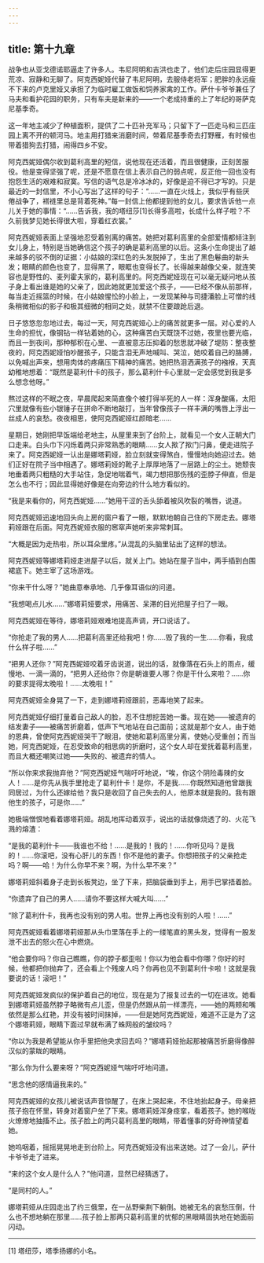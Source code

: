 ```yaml
---
---
---
```

title: 第十九章
---




战争也从亚戈德诺耶逼走了许多人。韦尼阿明和吉洪也走了，他们走后庄园显得更荒凉、寂静和无聊了。阿克西妮娅代替了韦尼阿明，去服侍老将军；肥胖的永远瘦不下来的卢克里娅又承担了为临时雇工做饭和饲养家禽的工作。萨什卡爷爷兼任了马夫和看护花园的职务，只有车夫是新来的——一个老成持重的上了年纪的哥萨克尼基季奇。

这一年地主减少了种植面积，提供了二十匹补充军马；只留下了一匹走马和三匹庄园上离不开的顿河马。地主用打猎来消磨时间，带着尼基季奇去打野雁，有时候也带着猎狗去打猎，闹得四乡不安。

阿克西妮娅偶尔收到葛利高里的短信，说他现在还活着，而且很健康，正刻苦服役。他是变得坚强了呢，还是不愿意在信上表示自己的弱点呢，反正他一回也没有抱怨生活的艰难和寂寞。写信的语气总是冷冰冰的，好像是迫不得已才写的。只是最近的一封信里，不小心写出了这样的句子：“……一直在火线上，我似乎有些厌倦战争了，褡裢里总是背着死神。”每一封信上他都提到他的女儿，要求告诉他一点儿关于她的事情：“……告诉我，我的塔纽莎[1]长得多高啦，长成什么样子啦？不久前我梦见她长得很大啦，穿着红衣裳。”

阿克西妮娅表面上坚强地忍受着别离的痛苦。她把对葛利高里的全部爱情都倾注到女儿身上，特别是当她确信这个孩子的确是葛利高里的以后。这条小生命提出了越来越多的驳不倒的证据：小姑娘的深红色的头发脱掉了，生出了黑色鬈曲的新头发；眼睛的颜色也变了，显得黑了，眼眶也变得长了。长得越来越像父亲，就连笑容也是野性的、麦列霍夫家的，葛利高里的。阿克西妮娅现在可以毫无疑问地从孩子身上看出谁是她的父亲了，因此她就更加爱这个孩子，——已经不像从前那样，每当走近摇篮的时候，在小姑娘惺忪的小脸上，一发现某种与司捷潘脸上可憎的线条稍微相似的影子和极其细微的相同之处，就禁不住要踉跄后退。

日子悠悠忽忽地过去，每过一天，阿克西妮娅心上的痛苦就更多一层。对心爱的人生命的担忧，像钢钻一样钻着她的心，这种痛苦白天既饶不过她，夜里也要光临，而且一到夜间，那种郁积在心里、一直被意志压抑着的愁思就冲破了堤防：整夜整夜的，阿克西妮娅怕吵醒孩子，只能含泪无声地喊叫、哭泣，她咬着自己的胳膊，以免喊出声来，想用肉体的疼痛压下精神的痛苦。她把热泪洒满孩子的襁褓，天真幼稚地想着：“既然是葛利什卡的孩子，那么葛利什卡心里就一定会感觉到我是多么想念他呀。”

熬过这样的不眠之夜，早晨爬起来简直像个被打得半死的人一样：浑身酸痛，太阳穴里就像有些小银锤子在拼命不断地敲打，当年曾像孩子一样丰满的嘴唇上浮出一丝成人的哀愁。夜夜相思，使阿克西妮娅红颜暗老……

星期日，她刚把早饭端给老地主，从屋里来到了台阶上，就看见一个女人正朝大门口走来。白头巾下闪烁着两只非常熟悉的眼睛……女人揿了揿门闩鼻，便走进院子来了。阿克西妮娅一认出是娜塔莉娅，脸立刻就变得煞白，慢慢地向她迎过去。她们正好在院子当中相遇了。娜塔莉娅的靴子上厚厚地落了一层路上的尘土。她颓丧地垂着两只粗糙的大手站住，急促地喘着气，竭力想把那伤残的歪脖子伸直，但是怎么也不行；因此显得她好像是在向旁边的什么地方看似的。

“我是来看你的，阿克西妮娅……”她用干涩的舌头舔着被风吹裂的嘴唇，说道。

阿克西妮娅迅速地回头向上房的窗户看了一眼，默默地朝自己住的下房走去。娜塔莉娅跟在后面。阿克西妮娅衣服的窸窣声她听来非常刺耳。

“大概是因为走热啦，所以耳朵里疼。”从混乱的头脑里钻出了这样的想法。

阿克西妮娅等娜塔莉娅走进屋子以后，就关上门。她站在屋子当中，两手插到白围裙底下。她主宰了这场游戏。

“你来干什么呀？”她曲意奉承地、几乎像耳语似的问道。

“我想喝点儿水……”娜塔莉娅要求，用痛苦、呆滞的目光把屋子扫了一眼。

阿克西妮娅在等待，娜塔莉娅艰难地提高声调，开口说话了。

“你抢走了我的男人……把葛利高里还给我吧！你……毁了我的一生……你看，我成什么样子啦……”

“把男人还你？”阿克西妮娅咬着牙齿说道，说出的话，就像落在石头上的雨点，缓慢地、一滴一滴的，“把男人还给你？你是朝谁要人哪？你是干什么来啦？……你的要求提得太晚啦！……太晚啦！”

阿克西妮娅全身晃了一下，走到娜塔莉娅跟前，恶毒地笑了起来。

阿克西妮娅仔细打量着自己敌人的脸，忍不住想挖苦她一番。现在她——被遗弃的结发妻子——被痛苦折磨着，低声下气地站在自己面前；这就是那个女人，由于她的恩典，曾使阿克西妮娅哭干了眼泪，使她和葛利高里分离，使她心受重创；而当她，阿克西妮娅，在忍受致命的相思病的折磨时，这个女人却在爱抚着葛利高里，而且大概还嘲笑过她——失败的、被遗弃的情人。

“所以你来求我抛弃他？”阿克西妮娅气喘吁吁地说，“唉，你这个阴险毒辣的女人！……是你先从我手里抢走了葛利什卡！是你，不是我……你既然知道他曾跟我同居过，为什么还嫁给他？我只是收回了自己失去的人，他原本就是我的。我有跟他生的孩子，可是你……”

她极端憎恨地看着娜塔莉娅。胡乱地挥动着双手，说出的话就像烧透了的、火花飞溅的熔渣：

“是我的葛利什卡——我谁也不给！……是我的！我的！……你听见吗？是我的！……你滚吧，没有心肝儿的东西！你不是他的妻子。你想把孩子的父亲抢走吗？啊——哈！为什么你早不来？啊，为什么早不来？”

娜塔莉娅斜着身子走到长板凳边，坐了下来，把脑袋垂到手上，用手巴掌捂着脸。

“你遗弃了自己的男人……请你不要这样大喊大叫……”

“除了葛利什卡，我再也没有别的男人啦。世界上再也没有别的人啦！……”

阿克西妮娅看着娜塔莉娅那从头巾里落在手上的一缕笔直的黑头发，觉得有一股发泄不出去的怒火在心中燃烧。

“他会要你吗？你自己瞧瞧，你的脖子都歪啦！你以为他会看中你哪？你好的时候，他都把你抛弃了，还会看上个残废人吗？你再也见不到葛利什卡啦！这就是我要说的话！滚吧！”

阿克西妮娅发疯似的保护着自己的地位，现在是为了报复过去的一切在进攻。她看到娜塔莉娅虽然脖子略微有点儿歪，但是仍然跟从前一样漂亮，——她的两颊和嘴依然是那么红艳，并没有被时间抹掉，——但是她阿克西妮娅，难道不正是为了这个娜塔莉娅，眼睛下面过早就布满了蛛网般的皱纹吗？

“你以为我是希望能从你手里把他央求回去吗？”娜塔莉娅抬起那被痛苦折磨得像醉汉似的蒙眬的眼睛。

“那么你为什么要来呀？”阿克西妮娅气喘吁吁地问道。

“思念他的感情逼我来的。”

阿克西妮娅的女孩儿被说话声音惊醒了，在床上哭起来，不住地抬起身子。母亲把孩子抱在怀里，转身对着窗户坐了下来。娜塔莉娅浑身痉挛，看着孩子。她的喉咙火燎燎地抽搐不止。孩子脸上的两只葛利高里的眼睛，带着懂事的好奇神情望着她。

她呜咽着，摇摇晃晃地走到台阶上。阿克西妮娅没有出来送她。过了一会儿，萨什卡爷爷走了进来。

“来的这个女人是什么人？”他问道，显然已经猜透了。

“是同村的人。”

娜塔莉娅从庄园走出了约三俄里，在一丛野柴荆下躺倒。她被无名的哀愁压倒，什么也不想地躺在那里……孩子脸上那两只葛利高里的忧郁的黑眼睛固执地在她面前闪动。



* * *



[1] 塔纽莎，塔季扬娜的小名。